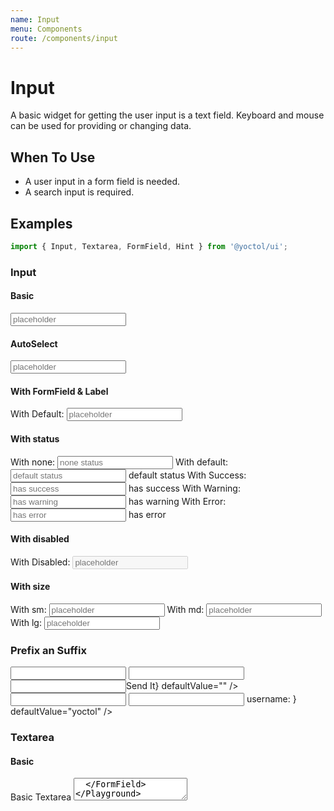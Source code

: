 ```yaml
---
name: Input
menu: Components
route: /components/input
---
```





# Input

A basic widget for getting the user input is a text field. Keyboard and mouse can be used for providing or changing data.

## When To Use

- A user input in a form field is needed.
- A search input is required.

## Examples

```js
import { Input, Textarea, FormField, Hint } from '@yoctol/ui';
```

### Input

#### Basic

<Playground>
  <Input placeholder="placeholder" />
</Playground>

#### AutoSelect

<Playground>
  <Input
    autoSelect
    defaultValue="Exmaple default value"
    placeholder="placeholder"
  />
</Playground>

#### With FormField & Label

<Playground>
  <FormField>
    <Label htmlFor="demo">With Default:</Label>
    <Input id="demo" placeholder="placeholder" />
  </FormField>
</Playground>

#### With status

<Playground>
  <FormField>
    <Label htmlFor="default">With none:</Label>
    <Input id="none" placeholder="none status" />
  </FormField>
  <FormField>
    <Label htmlFor="default">With default:</Label>
    <Input id="default" placeholder="default status" />
    <Hint>default status</Hint>
  </FormField>
  <FormField success>
    <Label htmlFor="success">With Success:</Label>
    <Input id="success" placeholder="has success" />
    <Hint>has success</Hint>
  </FormField>
  <FormField warning>
    <Label htmlFor="warning">With Warning:</Label>
    <Input id="warning" placeholder="has warning" />
    <Hint>has warning</Hint>
  </FormField>
  <FormField error>
    <Label htmlFor="error">With Error:</Label>
    <Input id="error" placeholder="has error" />
    <Hint>has error</Hint>
  </FormField>
</Playground>

#### With disabled

<Playground>
  <Label htmlFor="demo">With Disabled:</Label>
  <Input id="demo" placeholder="placeholder" disabled />
</Playground>

#### With size

<Playground>
  <FormField>
    <Label htmlFor="demo_sm">
      With sm:
    </Label>
    <Input id="demo_sm" size="sm" placeholder="placeholder" />
  </FormField>
  <FormField>
    <Label htmlFor="demo_md">
      With md:
    </Label>
    <Input id="demo_md" size="md" placeholder="placeholder" />
  </FormField>
  <FormField>
    <Label htmlFor="demo_lg">
      With lg:
    </Label>
    <Input id="demo_lg" size="lg" placeholder="placeholder" />
  </FormField>
</Playground>

### Prefix an Suffix

<Playground>
  <Input prefix="Prefix" defaultValue="" />

  <Space mt="2">
    <Input suffix="Suffix" defaultValue="" />
  </Space>

  <Space mt="2">
    <Input suffix={<Button type="success">Send It</Button>} defaultValue="" />
  </Space>

  <Space mt="2">
    <Input prefix="https://" suffix=".com" defaultValue="yoctol" />
  </Space>

  <Space mt="2">
    <Input
      prefix={
        <>
          <Icon type={MdAccountCircle} size="20" mr="1"/>
          username:
        </>
      }
      defaultValue="yoctol"
    />
  </Space>
</Playground>

### Textarea

#### Basic

<Playground>
  <FormField>
    <Label htmlFor="demo">Basic Textarea</Label>
    <Textarea id="demo" placeholder="placeholder"/>
  </FormField>
</Playground>

#### With minRows & maxRows

<Playground>
  <FormField>
    <Label htmlFor="demo">With minRows & maxRows:</Label>
    <Textarea id="demo" placeholder="placeholder" minRows={3} maxRows={6} />
  </FormField>
</Playground>

## API

### Input

<PropsTable of={Input} />

### Textarea

<PropsTable of={Textarea} />
